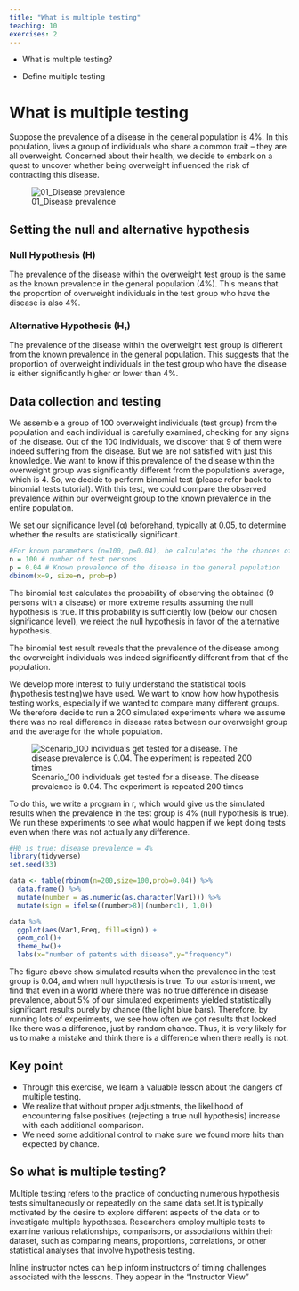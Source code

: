 ```yaml
---
title: "What is multiple testing"
teaching: 10
exercises: 2
---
```


:::::::::::::::::::::::::::::::::::::: questions
- What is multiple testing?
::::::::::::::::::::::::::::::::::::::::::::::::

::::::::::::::::::::::::::::::::::::: objectives
- Define multiple testing 
::::::::::::::::::::::::::::::::::::::::::::::::
# What is multiple testing
Suppose the prevalence of a disease in the general population is 4%. In this population, lives a group of individuals who share a common trait – they are all overweight. Concerned about their health, we decide to embark on a quest to uncover whether being overweight influenced the risk of contracting this disease.

![01_Disease prevalence](fig/01-Disease-prevalence.png)

## Setting the null and alternative hypothesis

### Null Hypothesis (H)
The prevalence of the disease within the overweight test group is the same as the known prevalence in the general population (4%). This means that the proportion of overweight individuals in the test group who have the disease is also 4%.

### Alternative Hypothesis (H₁)
The prevalence of the disease within the overweight test group is different from the known prevalence in the general population. This suggests that the proportion of overweight individuals in the test group who have the disease is either significantly higher or lower than 4%.

## Data collection and testing
We assemble a group of 100 overweight individuals (test group) from the population and each individual is carefully examined, checking for any signs of the disease.
Out of the 100 individuals, we discover that 9 of them were indeed suffering from the disease.
But we are not satisfied with just this knowledge. We want to know if this prevalence of the disease within the overweight group was significantly different from the population's average, which is 4.
So, we decide to perform binomial test (please refer back to binomial tests tutorial). With this test, we could compare the observed prevalence within our overweight group to the known prevalence in the entire population.

We set our significance level (α) beforehand, typically at 0.05, to determine whether the results are statistically significant.

```r
#For known parameters (n=100, p=0.04), he calculates the the chances of getting the 9 individuals that indeed suffered from the disease. 
n = 100 # number of test persons
p = 0.04 # Known prevalence of the disease in the general population
dbinom(x=9, size=n, prob=p)
```
The binomial test calculates the probability of observing the obtained (9 persons with a disease) or more extreme results assuming the null hypothesis is true. If this probability is sufficiently low (below our chosen significance level), we reject the null hypothesis in favor of the alternative hypothesis.

The binomial test result reveals that the prevalence of the disease among the overweight individuals was indeed significantly different from that of the population.

We develop more interest to fully understand the statistical tools (hypothesis testing)we have used. We want to know how how hypothesis testing works, especially if we wanted to compare many different groups. We therefore decide to run a 200 simulated experiments where we assume there was no real difference in disease rates between our overweight group and the average for the whole population.

![Scenario_100 individuals get tested for a disease. The disease prevalence is 0.04. The experiment is repeated 200 times](fig/Scenario_100 individuals get tested for a disease. The disease prevalence is 0.04. The experiment is repeated 200 times.png)

To do this, we write a program in r, which would give us the simulated results when the prevalence in the test group is 4% (null hypothesis is true). We run these experiments to see what would happen if we kept doing tests even when there was not actually any difference. 

```r
#H0 is true: disease prevalence = 4%
library(tidyverse)
set.seed(33)

data <- table(rbinom(n=200,size=100,prob=0.04)) %>%
  data.frame() %>%
  mutate(number = as.numeric(as.character(Var1))) %>%
  mutate(sign = ifelse((number>8)|(number<1), 1,0))

data %>%
  ggplot(aes(Var1,Freq, fill=sign)) +
  geom_col()+
  theme_bw()+
  labs(x="number of patents with disease",y="frequency")

```

The figure above show simulated results when the prevalence in the test group is 0.04, and when null hypothesis is true. To our astonishment, we find that even in a world where there was no true difference in disease prevalence, about 5% of our simulated experiments yielded statistically significant results purely by chance (the light blue bars). Therefore, by running lots of experiments, we see how often we got results that looked like there was a difference, just by random chance. Thus, it is very likely  for us to make a mistake and think there is a difference when there really is not. 

## Key point
- Through this exercise, we learn a valuable lesson about the dangers of multiple testing.
- We realize that without proper adjustments, the likelihood of encountering false positives (rejecting a true null hypothesis) increase with each additional comparison.
- We need some additional control to make sure we found more hits than expected by chance.

 
## So what is multiple testing?

Multiple testing refers to the practice of conducting numerous hypothesis tests simultaneously or repeatedly on the same data set.It is typically motivated by the desire to explore different aspects of the data or to investigate multiple hypotheses. Researchers employ multiple tests to examine various relationships, comparisons, or associations within their dataset, such as comparing means, proportions, correlations, or other statistical analyses that involve hypothesis testing.

::::::::::::::::::::::::::::::::::::::::::::::::::::::::::::: instructor

Inline instructor notes can help inform instructors of timing challenges
associated with the lessons. They appear in the "Instructor View"

::::::::::::::::::::::::::::::::::::::::::::
